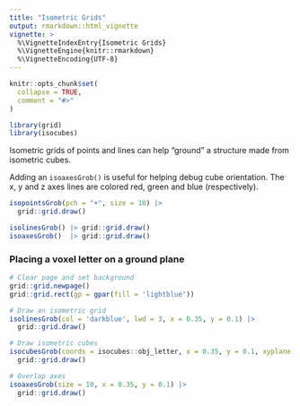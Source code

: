 ```yaml
---
title: "Isometric Grids"
output: rmarkdown::html_vignette
vignette: >
  %\VignetteIndexEntry{Isometric Grids}
  %\VignetteEngine{knitr::rmarkdown}
  %\VignetteEncoding{UTF-8}
---
```


```r
knitr::opts_chunk$set(
  collapse = TRUE,
  comment = "#>"
)
```

```r
library(grid)
library(isocubes)
```

Isometric grids of points and lines can help "ground" a structure made from
isometric cubes.

Adding an `isoaxesGrob()` is useful for helping debug cube orientation.  The
x, y and z axes lines are colored red, green and blue (respectively).


```r
isopointsGrob(pch = "+", size = 10) |> 
  grid::grid.draw()
```


```r
isolinesGrob() |> grid::grid.draw()
isoaxesGrob()  |> grid::grid.draw()
```


### Placing a voxel letter on a ground plane

```r
# Clear page and set background
grid::grid.newpage()
grid::grid.rect(gp = gpar(fill = 'lightblue'))

# Draw an isometric grid
isolinesGrob(col = 'darkblue', lwd = 3, x = 0.35, y = 0.1) |> 
  grid::grid.draw()

# Draw isometric cubes
isocubesGrob(coords = isocubes::obj_letter, x = 0.35, y = 0.1, xyplane = 'right') |>
  grid::grid.draw()

# Overlap axes
isoaxesGrob(size = 10, x = 0.35, y = 0.1) |>
  grid::grid.draw()
```

